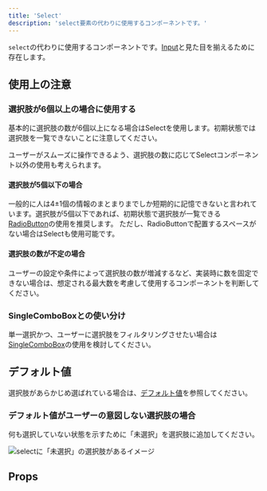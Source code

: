 ```yaml
---
title: 'Select'
description: 'select要素の代わりに使用するコンポーネントです。'
---
```


`select`の代わりに使用するコンポーネントです。[Input](/products/components/input/)と見た目を揃えるために存在します。

<ComponentStory name="Select" />

## 使用上の注意

### 選択肢が6個以上の場合に使用する

基本的に選択肢の数が6個以上になる場合はSelectを使用します。初期状態では選択肢を一覧できないことに注意してください。

ユーザーがスムーズに操作できるよう、選択肢の数に応じてSelectコンポーネント以外の使用も考えられます。

#### 選択肢が5個以下の場合

一般的に人は4±1個の情報のまとまりまでしか短期的に記憶できないと言われています。選択肢が5個以下であれば、初期状態で選択肢が一覧できる[RadioButton](/products/components/radio-button/)の使用を推奨します。
ただし、RadioButtonで配置するスペースがない場合はSelectも使用可能です。

#### 選択肢の数が不定の場合

ユーザーの設定や条件によって選択肢の数が増減するなど、実装時に数を固定できない場合は、想定される最大数を考慮して使用するコンポーネントを判断してください。

### SingleComboBoxとの使い分け

単一選択かつ、ユーザーに選択肢をフィルタリングさせたい場合は[SingleComboBox](/products/components/combo-box/single-combo-box/)の使用を検討してください。

## デフォルト値
選択肢があらかじめ選ばれている場合は、[デフォルト値](/products/design-patterns/default_value/)を参照してください。


### デフォルト値がユーザーの意図しない選択肢の場合
何も選択していない状態を示すために「未選択」を選択肢に追加してください。

![selectに「未選択」の選択肢があるイメージ](./images/select-unselected-option.png)

## Props

<ComponentPropsTable name="Select" />


